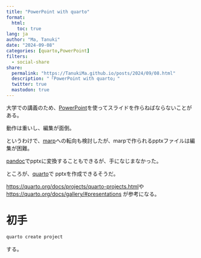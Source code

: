 ```yaml
---
title: "PowerPoint with quarto"
format:
  html:
    toc: true
lang: ja
author: "Ma, Tanuki"
date: "2024-09-08"
categories: [quarto,PowerPoint]
filters:
  - social-share
share:
  permalink: "https://TanukiMa.github.io/posts/2024/09/08.html"
  description: "「PowerPoint with quarto」"
  twitter: true
  mastodon: true
---
```

大学での講義のため、[PowerPoint](https://www.microsoft.com/ja-jp/microsoft-365/powerpoint)を使ってスライドを作らねばならないことがある。

動作は重いし、編集が面倒。

というわけで、[marp](https://marpit.marp.app/)への転向も検討したが、marpで作られるpptxファイルは編集が困難。

[pandoc](https://pandoc.org/)でpptxに変換することもできるが、手になじまなかった。

ところが、[quarto](https://quarto.org/)で pptxを作成できるそうだ。

[https://quarto.org/docs/projects/quarto-projects.html](https://quarto.org/docs/projects/quarto-projects.html)や
[https://quarto.org/docs/gallery/#presentations](https://quarto.org/docs/gallery/#presentations)
が参考になる。

# 初手

```bash
quarto create project 
```
する。
